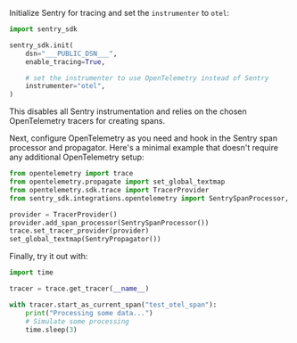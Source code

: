 Initialize Sentry for tracing and set the `instrumenter` to `otel`:


```python
import sentry_sdk

sentry_sdk.init(
    dsn="___PUBLIC_DSN___",
    enable_tracing=True,

    # set the instrumenter to use OpenTelemetry instead of Sentry
    instrumenter="otel",
)
```

This disables all Sentry instrumentation and relies on the chosen OpenTelemetry tracers for creating spans.

Next, configure OpenTelemetry as you need and hook in the Sentry span processor and propagator. Here's a minimal example that doesn't require any additional OpenTelemetry setup:

```python
from opentelemetry import trace
from opentelemetry.propagate import set_global_textmap
from opentelemetry.sdk.trace import TracerProvider
from sentry_sdk.integrations.opentelemetry import SentrySpanProcessor, SentryPropagator

provider = TracerProvider()
provider.add_span_processor(SentrySpanProcessor())
trace.set_tracer_provider(provider)
set_global_textmap(SentryPropagator())
```

Finally, try it out with:

```python
import time

tracer = trace.get_tracer(__name__)

with tracer.start_as_current_span("test_otel_span"):
    print("Processing some data...")
    # Simulate some processing
    time.sleep(3)
```
